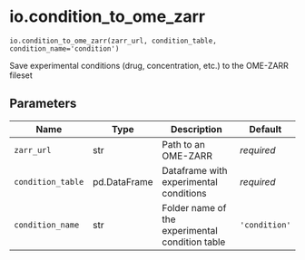 # io.condition_to_ome_zarr { #operetta_compose.io.condition_to_ome_zarr }

`io.condition_to_ome_zarr(zarr_url, condition_table, condition_name='condition')`

Save experimental conditions (drug, concentration, etc.) to the OME-ZARR fileset

## Parameters

| Name              | Type         | Description                                     | Default       |
|-------------------|--------------|-------------------------------------------------|---------------|
| `zarr_url`        | str          | Path to an OME-ZARR                             | _required_    |
| `condition_table` | pd.DataFrame | Dataframe with experimental conditions          | _required_    |
| `condition_name`  | str          | Folder name of the experimental condition table | `'condition'` |
